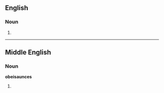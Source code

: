 ==English==

===Noun===
{{head|en}}

# {{plural of|obeisaunce}}
----
==Middle English==

===Noun===
'''obeisaunces'''

# {{plural of|obeisaunce|lang=enm}}